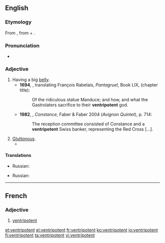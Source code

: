 ==English==
{{was wotd|2012|February|13}}
===Etymology===
From {{etyl|frm}} {{term|ventripotent|lang=fr}}, from {{etyl|la}} {{term|venter||belly|lang=la}} + {{term|potens||powerful}}.

===Pronunciation===
*{{a|UK}} {{IPA|/vɛnˈtɹɪpətənt/}}

===Adjective===
{{en-adj}}

# Having a big [[belly]].
#*'''1694''', {{w|Thomas Urquhart}}, translating François Rabelais, ''Pantagruel'', Book LIX, (chapter title):
#*:Of the ridiculous statue Manduce; and how, and what the Gastrolaters sacrifice to their '''ventripotent''' {{transterm|ventripotent|lang=fr}} god.
#*'''1982''', {{w|Lawrence Durrell}}, ''Constance'', Faber & Faber 2004 (''Avignon Quintet''), p. 714:
#*:The reception committee consisted of Constance and a '''ventripotent''' Swiss banker, representing the Red Cross [...].
# [[gluttonous|Gluttonous]].
#* {{quote-book|passage=I'm sure your being so '''ventripotent''' is useful in county fair competitions, George, but it's driving our bakery into the ground, so we're replacing you.
|year=2008
|author=A. C. Kemp
|pageurl=http://books.google.ca/books?id=cBPEtY2s5UEC&pg=PA198&dq=ventripotent+-%22their+ventripotent+God%22&hl=en&sa=X&ei=aNQ1T9KfHaOpiAKi84ycCg&redir_esc=y#v=onepage&q=ventripotent%20-%22their%20ventripotent%20God%22&f=false
|page=198
|title=The Perfect Insult for Every Occasion
|isbn=978-1-59869-327-0}}

====Translations====
{{trans-top|Having a big belly}}
* Russian: {{t+|ru|пузатый}}
{{trans-mid}}
{{trans-bottom}}

{{trans-top|Gluttonous}}
* Russian: {{t+|ru|прожорливый}}
{{trans-mid}}
{{trans-bottom}}

----

==French==

===Adjective===
{{fr-adj|m}}

# [[#English|ventripotent]]

[[et:ventripotent]]
[[el:ventripotent]]
[[fr:ventripotent]]
[[ko:ventripotent]]
[[io:ventripotent]]
[[fi:ventripotent]]
[[ta:ventripotent]]
[[vi:ventripotent]]
